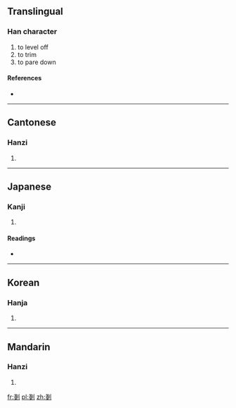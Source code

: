 {{also|刬}}
==Translingual==

===Han character===
{{Han char|rn=18|rad=刀|as=08|sn=10|four=|canj=戈戈中弓 (IILN)}}

# to level off
# to trim
# to pare down

====References====
* {{Han ref|kx=0141.050|dkj=02036|dj=0320.120|hdz=10343.190|uh=5257|ud=21079}}

----

==Cantonese==

===Hanzi===
{{yue-hanzi|jyut=|y=chaan2|sim=刬}}

# {{defn|lang=yue|sort=刀08}}

----

==Japanese==

===Kanji===
{{ja-kanji|grade=|rs=刀08}}

# {{defn|lang=ja|sort=刀08}}

====Readings====
* {{ja-readings|on=[[さん]] (san), [[せん]] (sen)|kun=[[けずる]] (kezuru), [[たいらにする]] (tairanisuru)}}

----

==Korean==

===Hanja===
{{ko-hanja|hangeul=잔|rv=jan|mr=chan}}

# {{defn|lang=ko|sort=刀08}}

----

==Mandarin==

===Hanzi===
{{cmn-hanzi|sim=刬|pin=[[chǎn]] ([[chan3]])|wg=ch'an<sup>3</sup>}}

# {{defn|lang=cmn|sort=刀08}}

[[fr:剗]]
[[pl:剗]]
[[zh:剗]]
